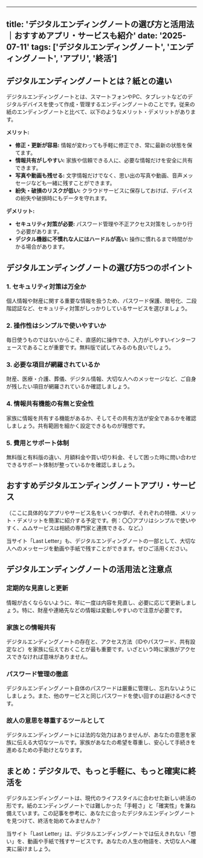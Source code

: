 
---
title: 'デジタルエンディングノートの選び方と活用法｜おすすめアプリ・サービスも紹介'
date: '2025-07-11'
tags: ['デジタルエンディングノート', 'エンディングノート', 'アプリ', '終活']
---

## デジタルエンディングノートとは？紙との違い

デジタルエンディングノートとは、スマートフォンやPC、タブレットなどのデジタルデバイスを使って作成・管理するエンディングノートのことです。従来の紙のエンディングノートと比べて、以下のようなメリット・デメリットがあります。

**メリット:**

*   **修正・更新が容易:** 情報が変わっても手軽に修正でき、常に最新の状態を保てます。
*   **情報共有がしやすい:** 家族や信頼できる人に、必要な情報だけを安全に共有できます。
*   **写真や動画も残せる:** 文字情報だけでなく、思い出の写真や動画、音声メッセージなども一緒に残すことができます。
*   **紛失・破損のリスクが低い:** クラウドサービスに保存しておけば、デバイスの紛失や破損時にもデータを守れます。

**デメリット:**

*   **セキュリティ対策が必要:** パスワード管理や不正アクセス対策をしっかり行う必要があります。
*   **デジタル機器に不慣れな人にはハードルが高い:** 操作に慣れるまで時間がかかる場合があります。

## デジタルエンディングノートの選び方5つのポイント

### 1. セキュリティ対策は万全か

個人情報や財産に関する重要な情報を扱うため、パスワード保護、暗号化、二段階認証など、セキュリティ対策がしっかりしているサービスを選びましょう。

### 2. 操作性はシンプルで使いやすいか

毎日使うものではないからこそ、直感的に操作でき、入力がしやすいインターフェースであることが重要です。無料版で試してみるのも良いでしょう。

### 3. 必要な項目が網羅されているか

財産、医療・介護、葬儀、デジタル情報、大切な人へのメッセージなど、ご自身が残したい項目が網羅されているか確認しましょう。

### 4. 情報共有機能の有無と安全性

家族に情報を共有する機能があるか、そしてその共有方法が安全であるかを確認しましょう。共有範囲を細かく設定できるものが理想です。

### 5. 費用とサポート体制

無料版と有料版の違い、月額料金や買い切り料金、そして困った時に問い合わせできるサポート体制が整っているかを確認しましょう。

## おすすめデジタルエンディングノートアプリ・サービス

（ここに具体的なアプリやサービス名をいくつか挙げ、それぞれの特徴、メリット・デメリットを簡潔に紹介する予定です。例：〇〇アプリはシンプルで使いやすく、△△サービスは相続の専門家と連携できる、など。）

当サイト「Last Letter」も、デジタルエンディングノートの一部として、大切な人へのメッセージを動画や手紙で残すことができます。ぜひご活用ください。

## デジタルエンディングノートの活用法と注意点

### 定期的な見直しと更新

情報が古くならないように、年に一度は内容を見直し、必要に応じて更新しましょう。特に、財産や連絡先などの情報は変動しやすいので注意が必要です。

### 家族との情報共有

デジタルエンディングノートの存在と、アクセス方法（IDやパスワード、共有設定など）を家族に伝えておくことが最も重要です。いざという時に家族がアクセスできなければ意味がありません。

### パスワード管理の徹底

デジタルエンディングノート自体のパスワードは厳重に管理し、忘れないようにしましょう。また、他のサービスと同じパスワードを使い回すのは避けるべきです。

### 故人の意思を尊重するツールとして

デジタルエンディングノートには法的な効力はありませんが、あなたの意思を家族に伝える大切なツールです。家族があなたの希望を尊重し、安心して手続きを進めるための手助けとなります。

## まとめ：デジタルで、もっと手軽に、もっと確実に終活を

デジタルエンディングノートは、現代のライフスタイルに合わせた新しい終活の形です。紙のエンディングノートでは難しかった「手軽さ」と「確実性」を兼ね備えています。この記事を参考に、あなたに合ったデジタルエンディングノートを見つけて、終活を始めてみませんか？

当サイト「Last Letter」は、デジタルエンディングノートでは伝えきれない「想い」を、動画や手紙で残すサービスです。あなたの人生の物語を、大切な人へ確実に届けましょう。
